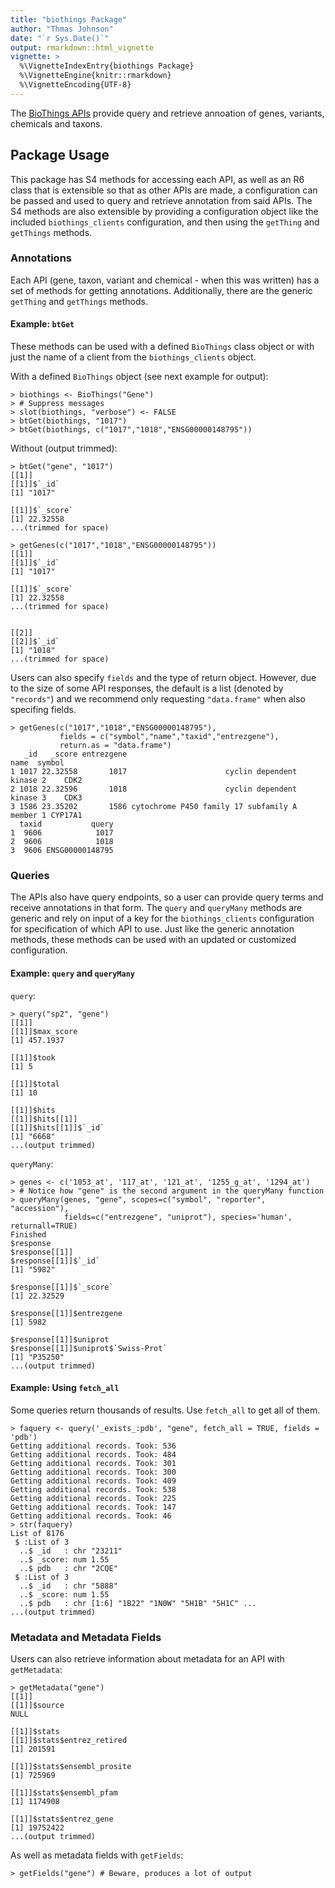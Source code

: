 ```yaml
---
title: "biothings Package"
author: "Thmas Johnson"
date: "`r Sys.Date()`"
output: rmarkdown::html_vignette
vignette: >
  %\VignetteIndexEntry{biothings Package}
  %\VignetteEngine{knitr::rmarkdown}
  %\VignetteEncoding{UTF-8}
---
```


The [BioThings APIs](http://biothings.io/) provide query and retrieve annoation of genes, variants, chemicals and taxons. 


## Package Usage
This package has S4 methods for accessing each API, as well as an R6 class that is extensible so that as other APIs are made, a configuration can be passed and used to query and retrieve annotation from said APIs. The S4 methods are also extensible by providing a configuration object like the included `biothings_clients` configuration, and then using the `getThing` and `getThings` methods.


### Annotations
Each API (gene, taxon, variant and chemical - when this was written) has a set of methods for getting annotations. Additionally, there are the generic `getThing` and `getThings` methods.


#### Example: `btGet`
These methods can be used with a defined `BioThings` class object or with just the name of a client from the `biothings_clients` object.

With a defined `BioThings` object (see next example for output):
```
> biothings <- BioThings("Gene")
> # Suppress messages
> slot(biothings, "verbose") <- FALSE
> btGet(biothings, "1017")
> btGet(biothings, c("1017","1018","ENSG00000148795"))
```

Without (output trimmed):
```
> btGet("gene", "1017")
[[1]]
[[1]]$`_id`
[1] "1017"

[[1]]$`_score`
[1] 22.32558
...(trimmed for space)

> getGenes(c("1017","1018","ENSG00000148795"))
[[1]]
[[1]]$`_id`
[1] "1017"

[[1]]$`_score`
[1] 22.32558
...(trimmed for space)


[[2]]
[[2]]$`_id`
[1] "1018"
...(trimmed for space)
```

Users can also specify `fields` and the type of return object. However, due to the size of some API responses, the default is a list (denoted by `"records"`) and we recommend only requesting `"data.frame"` when also specifing fields.

```
> getGenes(c("1017","1018","ENSG00000148795"),
           fields = c("symbol","name","taxid","entrezgene"),
           return.as = "data.frame")
   _id   _score entrezgene                                           name  symbol
1 1017 22.32558       1017                      cyclin dependent kinase 2    CDK2
2 1018 22.32596       1018                      cyclin dependent kinase 3    CDK3
3 1586 23.35202       1586 cytochrome P450 family 17 subfamily A member 1 CYP17A1
  taxid           query
1  9606            1017
2  9606            1018
3  9606 ENSG00000148795
```


### Queries
The APIs also have query endpoints, so a user can provide query terms and receive annotations in that form. The `query` and `queryMany` methods are generic and rely on input of a key for the `biothings_clients` configuration for specification of which API to use. Just like the generic annotation methods, these methods can be used with an updated or customized configuration.

#### Example: `query` and `queryMany`

`query`:
```
> query("sp2", "gene")
[[1]]
[[1]]$max_score
[1] 457.1937

[[1]]$took
[1] 5

[[1]]$total
[1] 10

[[1]]$hits
[[1]]$hits[[1]]
[[1]]$hits[[1]]$`_id`
[1] "6668"
...(output trimmed)
```

`queryMany`:
```
> genes <- c('1053_at', '117_at', '121_at', '1255_g_at', '1294_at')
> # Notice how "gene" is the second argument in the queryMany function
> queryMany(genes, "gene", scopes=c("symbol", "reporter", "accession"),
            fields=c("entrezgene", "uniprot"), species='human', returnall=TRUE)
Finished
$response
$response[[1]]
$response[[1]]$`_id`
[1] "5982"

$response[[1]]$`_score`
[1] 22.32529

$response[[1]]$entrezgene
[1] 5982

$response[[1]]$uniprot
$response[[1]]$uniprot$`Swiss-Prot`
[1] "P35250"
...(output trimmed)
```

#### Example: Using `fetch_all`
Some queries return thousands of results. Use `fetch_all` to get all of them.

```
> faquery <- query('_exists_:pdb', "gene", fetch_all = TRUE, fields = 'pdb')
Getting additional records. Took: 536
Getting additional records. Took: 484
Getting additional records. Took: 301
Getting additional records. Took: 300
Getting additional records. Took: 409
Getting additional records. Took: 538
Getting additional records. Took: 225
Getting additional records. Took: 147
Getting additional records. Took: 46
> str(faquery)
List of 8176
 $ :List of 3
  ..$ _id   : chr "23211"
  ..$ _score: num 1.55
  ..$ pdb   : chr "2CQE"
 $ :List of 3
  ..$ _id   : chr "5888"
  ..$ _score: num 1.55
  ..$ pdb   : chr [1:6] "1B22" "1N0W" "5H1B" "5H1C" ...
...(output trimmed)
```
### Metadata and Metadata Fields

Users can also retrieve information about metadata for an API with `getMetadata`:
```
> getMetadata("gene")
[[1]]
[[1]]$source
NULL

[[1]]$stats
[[1]]$stats$entrez_retired
[1] 201591

[[1]]$stats$ensembl_prosite
[1] 725969

[[1]]$stats$ensembl_pfam
[1] 1174908

[[1]]$stats$entrez_gene
[1] 19752422
...(output trimmed)
```

As well as metadata fields with `getFields`:
```
> getFields("gene") # Beware, produces a lot of output
```
